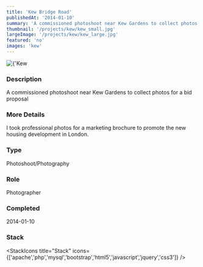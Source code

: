 ```yaml
---
title: 'Kew Bridge Road'
publishedAt: '2014-01-10'
summary: 'A commissioned photoshoot near Kew Gardens to collect photos for a bid proposal'
thumbnail: '/projects/kew/kew_small.jpg'
largeImage: '/projects/kew/kew_large.jpg'
featured: 'no'
images: 'kew'
---
```


<div className="relative w-full h-[400px] sm:h-[600px] md:h-[760px] lg:h-[920px]">
  <Image
    alt={'Kew Bridge Road'}
    src={'/projects/kew/kew.jpg'}
    sizes="(max-width: 640px) 100%, 100%"
    fill={true}
    priority
    style={{
      objectFit: 'contain'
    }}
  />
</div>

### Description

A commissioned photoshoot near Kew Gardens to collect photos for a bid proposal

### More Details

I took professional photos for a marketing brochure to promote the new housing development in London.

### Type

Photoshoot/Photography

### Role

Photographer

### Completed
2014-01-10



### Stack

<StackIcons
  title="Stack"
  icons={['apache','php','mysql','bootstrap','html5','javascript','jquery','css3']}
  />
